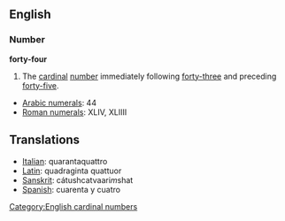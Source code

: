 == English ==
=== Number ===
'''forty-four'''

#The [[cardinal]] [[number]] immediately following [[forty-three]] and preceding [[forty-five]].

*[[w:Arabic Numerals|Arabic numerals]]: 44
*[[w:Roman numerals|Roman numerals]]: XLIV, XLIIII
 
==Translations==
*[[Italian]]: quarantaquattro
*[[Latin]]: quadraginta quattuor
*[[Sanskrit]]: cátushcatvaari''m''shat
*[[Spanish]]: cuarenta y cuatro

[[Category:English cardinal numbers]]